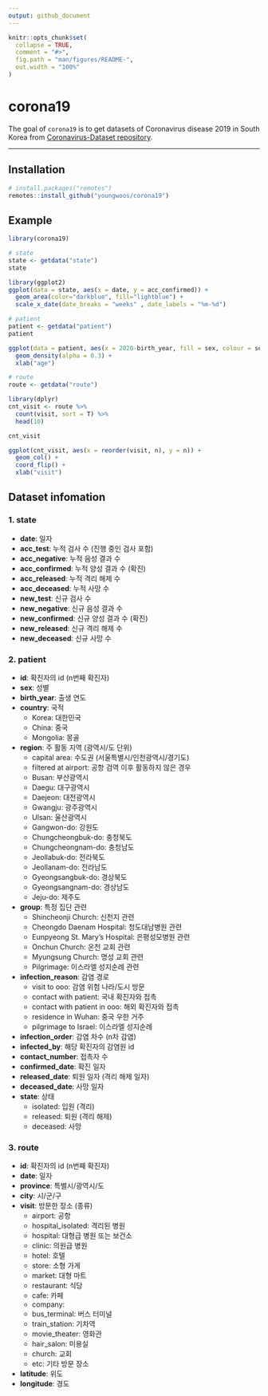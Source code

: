 ```yaml
---
output: github_document
---
```


<!-- README.md is generated from README.Rmd. Please edit that file -->

```r
knitr::opts_chunk$set(
  collapse = TRUE,
  comment = "#>",
  fig.path = "man/figures/README-",
  out.width = "100%"
)
```

# corona19

The goal of `corona19` is to get datasets of Coronavirus disease 2019 in South Korea from [Coronavirus-Dataset repository](https://github.com/jihoo-kim/Coronavirus-Dataset).

---



## Installation

``` r
# install.packages("remotes")
remotes::install_github("youngwoos/corona19")
```


## Example

```r
library(corona19)

# state
state <- getdata("state")
state

library(ggplot2)
ggplot(data = state, aes(x = date, y = acc_confirmed)) + 
  geom_area(color="darkblue", fill="lightblue") + 
  scale_x_date(date_breaks = "weeks" , date_labels = "%m-%d")

# patient
patient <- getdata("patient") 
patient

ggplot(data = patient, aes(x = 2020-birth_year, fill = sex, colour = sex)) + 
  geom_density(alpha = 0.3) +
  xlab("age")

# route
route <- getdata("route") 

library(dplyr)
cnt_visit <- route %>% 
  count(visit, sort = T) %>% 
  head(10)

cnt_visit

ggplot(cnt_visit, aes(x = reorder(visit, n), y = n)) + 
  geom_col() + 
  coord_flip() +
  xlab("visit")
```

## Dataset infomation

### 1. state

  - **date**: 일자
  - **acc_test**: 누적 검사 수 (진행 중인 검사 포함)
  - **acc_negative**: 누적 음성 결과 수
  - **acc_confirmed**: 누적 양성 결과 수 (확진)
  - **acc_released**: 누적 격리 해제 수
  - **acc_deceased**: 누적 사망 수
  - **new_test**: 신규 검사 수
  - **new_negative**: 신규 음성 결과 수
  - **new_confirmed**: 신규 양성 결과 수 (확진)
  - **new_released**: 신규 격리 해제 수
  - **new_deceased**: 신규 사망 수


### 2. patient

  - **id**: 확진자의 id (n번째 확진자)
  - **sex**: 성별
  - **birth_year**: 출생 연도
  - **country**: 국적
      - Korea: 대한민국
      - China: 중국
      - Mongolia: 몽골
  - **region**: 주 활동 지역 (광역시/도 단위)
      - capital area: 수도권 (서울특별시/인천광역시/경기도)
      - filtered at airport: 공항 검역 이후 활동하지 않은 경우
      - Busan: 부산광역시
      - Daegu: 대구광역시
      - Daejeon: 대전광역시
      - Gwangju: 광주광역시
      - Ulsan: 울산광역시
      - Gangwon-do: 강원도
      - Chungcheongbuk-do: 충청북도
      - Chungcheongnam-do: 충청남도
      - Jeollabuk-do: 전라북도
      - Jeollanam-do: 전라남도
      - Gyeongsangbuk-do: 경상북도
      - Gyeongsangnam-do: 경상남도
      - Jeju-do: 제주도
  - **group**: 특정 집단 관련
      - Shincheonji Church: 신천지 관련
      - Cheongdo Daenam Hospital: 청도대남병원 관련
      - Eunpyeong St. Mary’s Hospital: 은평성모병원 관련
      - Onchun Church: 온천 교회 관련
      - Myungsung Church: 명성 교회 관련
      - Pilgrimage: 이스라엘 성지순례 관련
  - **infection_reason**: 감염 경로
      - visit to ooo: 감염 위험 나라/도시 방문
      - contact with patient: 국내 확진자와 접촉
      - contact with patient in ooo: 해외 확진자와 접촉
      - residence in Wuhan: 중국 우한 거주
      - pilgrimage to Israel: 이스라엘 성지순례
  - **infection_order**: 감염 차수 (n차 감염)
  - **infected_by**: 해당 확진자의 감염원 id
  - **contact_number**: 접촉자 수
  - **confirmed_date**: 확진 일자
  - **released_date**: 퇴원 일자 (격리 해제 일자)
  - **deceased_date**: 사망 일자
  - **state**: 상태
      - isolated: 입원 (격리)
      - released: 퇴원 (격리 해제)
      - deceased: 사망

### 3. route

  - **id**: 확진자의 id (n번째 확진자)
  - **date**: 일자
  - **province**: 특별시/광역시/도
  - **city**: 시/군/구
  - **visit**: 방문한 장소 (종류)
      - airport: 공항
      - hospital_isolated: 격리된 병원
      - hospital: 대형급 병원 또는 보건소
      - clinic: 의원급 병원
      - hotel: 호텔
      - store: 소형 가게
      - market: 대형 마트
      - restaurant: 식당
      - cafe: 카페
      - company:  
      - bus_terminal: 버스 터미널
      - train_station: 기차역
      - movie_theater: 영화관
      - hair_salon: 미용실
      - church: 교회
      - etc: 기타 방문 장소
  - **latitude**: 위도
  - **longitude**: 경도
